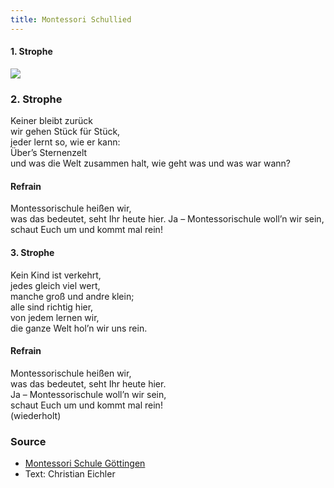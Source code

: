 ```yaml
--- 
title: Montessori Schullied
--- 
```


#### 1. Strophe

![](/sheetmusic/montessori-schullied.png)

### 2. Strophe
Keiner bleibt zurück  
wir gehen Stück für Stück,   
jeder lernt so, wie er kann:  
Über’s Sternenzelt   
und was die Welt zusammen halt, 
wie geht was und was war wann?  
  
#### Refrain  
  
Montessorischule heißen wir,   
was das bedeutet, seht Ihr heute hier. 
Ja – Montessorischule woll’n wir sein, 
schaut Euch um und kommt mal rein!  
  
#### 3. Strophe  
  
Kein Kind ist verkehrt,  
jedes gleich viel wert,  
manche groß und andre klein;  
alle sind richtig hier,  
von jedem lernen wir,  
die ganze Welt hol’n wir uns rein.  
  
#### Refrain  
  
Montessorischule heißen wir,  
was das bedeutet, seht Ihr heute hier.  
Ja – Montessorischule woll’n wir sein,  
schaut Euch um und kommt mal rein!  
(wiederholt)  


### Source 

- [Montessori Schule Göttingen](https://montessori-schule-goettingen.de/unsere-schule/schullied)
- Text: Christian Eichler
